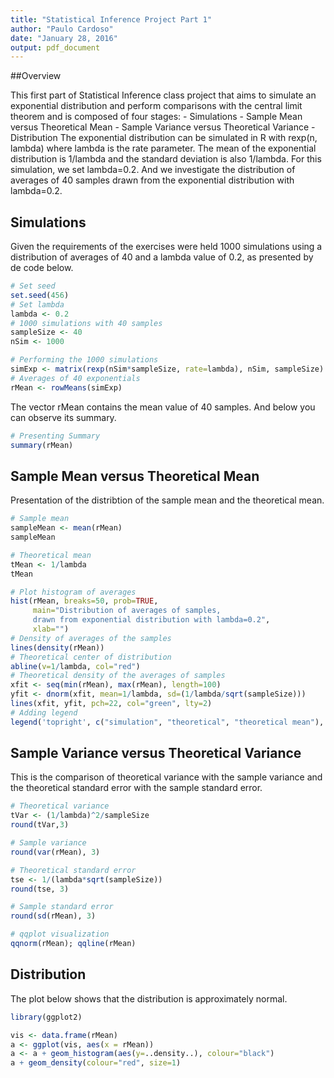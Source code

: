 ---
title: "Statistical Inference Project Part 1"
author: "Paulo Cardoso"
date: "January 28, 2016"
output: pdf_document
---

##Overview

This first part of Statistical Inference class project that aims to simulate an exponential distribution and perform comparisons with the central limit theorem and is composed of four stages:
  - Simulations
  - Sample Mean versus Theoretical Mean
  - Sample Variance versus Theoretical Variance
  - Distribution
The exponential distribution can be simulated in R with rexp(n, lambda) where lambda is the rate parameter. The mean of the exponential distribution is 1/lambda and the standard deviation is also 1/lambda. For this simulation, we set lambda=0.2. And we investigate the distribution of averages of 40 samples drawn from the exponential distribution with lambda=0.2.

## Simulations

Given the requirements of the exercises were held 1000 simulations using a distribution of averages of 40 and a lambda value of 0.2, as presented by de code below.
```{r echo=TRUE, cache=TRUE}
# Set seed
set.seed(456)
# Set lambda
lambda <- 0.2
# 1000 simulations with 40 samples 
sampleSize <- 40
nSim <- 1000

# Performing the 1000 simulations
simExp <- matrix(rexp(nSim*sampleSize, rate=lambda), nSim, sampleSize)
# Averages of 40 exponentials
rMean <- rowMeans(simExp)
``` 
The vector rMean contains the mean value of 40 samples.  And below you can observe its summary.
```{r echo=TRUE, cache=TRUE}
# Presenting Summary
summary(rMean)
``` 

## Sample Mean versus Theoretical Mean

Presentation of the distribtion of the sample mean and the theoretical mean.
```{r echo=TRUE, cache=TRUE}
# Sample mean
sampleMean <- mean(rMean)
sampleMean

# Theoretical mean
tMean <- 1/lambda
tMean

# Plot histogram of averages
hist(rMean, breaks=50, prob=TRUE,
     main="Distribution of averages of samples,
     drawn from exponential distribution with lambda=0.2",
     xlab="")
# Density of averages of the samples
lines(density(rMean))
# Theoretical center of distribution
abline(v=1/lambda, col="red")
# Theoretical density of the averages of samples
xfit <- seq(min(rMean), max(rMean), length=100)
yfit <- dnorm(xfit, mean=1/lambda, sd=(1/lambda/sqrt(sampleSize)))
lines(xfit, yfit, pch=22, col="green", lty=2)
# Adding legend
legend('topright', c("simulation", "theoretical", "theoretical mean"), lty=c(1,2,1), col=c("black", "green", "red"))
``` 

## Sample Variance versus Theoretical Variance

This is the comparison of theoretical variance with the sample variance and the theoretical standard error with the sample standard error.
```{r echo=TRUE, cache=TRUE}
# Theoretical variance
tVar <- (1/lambda)^2/sampleSize
round(tVar,3)

# Sample variance
round(var(rMean), 3)

# Theoretical standard error
tse <- 1/(lambda*sqrt(sampleSize))
round(tse, 3)

# Sample standard error
round(sd(rMean), 3)

# qqplot visualization
qqnorm(rMean); qqline(rMean)
``` 

## Distribution

The plot below shows that the distribution is approximately normal.
```{r echo=TRUE, cache=TRUE}
library(ggplot2)

vis <- data.frame(rMean)
a <- ggplot(vis, aes(x = rMean))
a <- a + geom_histogram(aes(y=..density..), colour="black")
a + geom_density(colour="red", size=1)
```

